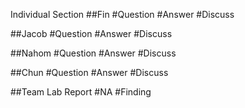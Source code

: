 Individual Section
##Fin
#Question
#Answer
#Discuss

##Jacob
#Question
#Answer
#Discuss

##Nahom
#Question
#Answer
#Discuss

##Chun
#Question
#Answer
#Discuss

##Team Lab Report
#NA
#Finding
